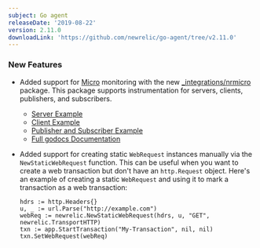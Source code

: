 ```yaml
---
subject: Go agent
releaseDate: '2019-08-22'
version: 2.11.0
downloadLink: 'https://github.com/newrelic/go-agent/tree/v2.11.0'
---
```


### New Features

* Added support for [Micro](https://github.com/micro/go-micro) monitoring with the new [\_integrations/nrmicro](https://godoc.org/github.com/newrelic/go-agent/_integrations/nrmicro) package. This package supports instrumentation for servers, clients, publishers, and subscribers.

  * [Server Example](https://github.com/newrelic/go-agent/blob/master/_integrations/nrmicro/example/server/server.go)
  * [Client Example](https://github.com/newrelic/go-agent/blob/master/_integrations/nrmicro/example/client/client.go)
  * [Publisher and Subscriber Example](https://github.com/newrelic/go-agent/blob/master/_integrations/nrmicro/example/pubsub/main.go)
  * [Full godocs Documentation](https://godoc.org/github.com/newrelic/go-agent/_integrations/nrmicro)
* Added support for creating static `WebRequest` instances manually via the `NewStaticWebRequest` function. This can be useful when you want to create a web transaction but don't have an `http.Request` object. Here's an example of creating a static `WebRequest` and using it to mark a transaction as a web transaction:

  ```
  hdrs := http.Headers{}
  u, _ := url.Parse("http://example.com")
  webReq := newrelic.NewStaticWebRequest(hdrs, u, "GET", newrelic.TransportHTTP)
  txn := app.StartTransaction("My-Transaction", nil, nil)
  txn.SetWebRequest(webReq)
  ```
